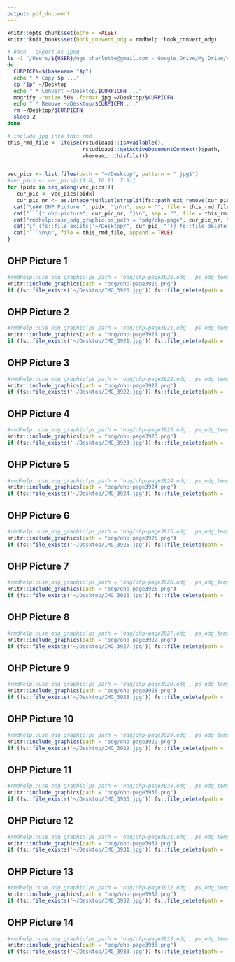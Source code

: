 ```yaml
---
output: pdf_document
---
```


```r
knitr::opts_chunk$set(echo = FALSE)
knitr::knit_hooks$set(hook_convert_odg = rmdhelp::hook_convert_odg)
```

```bash
# bash - export as jpeg
ls -1 "/Users/${USER}/ngs.charlotte@gmail.com - Google Drive/My Drive/Vorlesung/LBG/FS2023/OHPL04"/* | while read p
do
  CURPICFN=$(basename "$p")
  echo " * Copy $p ..."
  cp "$p" ~/Desktop
  echo " * Convert ~/Desktop/$CURPICFN ..."
  mogrify -resize 50% -format jpg ~/Desktop/$CURPICFN
  echo " * Remove ~/Desktop/$CURPICFN ..."
  rm ~/Desktop/$CURPICFN
  sleep 2
done
```

```r
# include jpg into this rmd
this_rmd_file <- ifelse(rstudioapi::isAvailable(),
                        rstudioapi::getActiveDocumentContext()$path,
                        whereami::thisfile())


vec_pics <- list.files(path = "~/Desktop", pattern = ".jpg$")
#vec_pics <- vec_pics[c(1:6, 10:11, 7:9)]
for (pidx in seq_along(vec_pics)){
   cur_pic <- vec_pics[pidx]
   cur_pic_nr <- as.integer(unlist(strsplit(fs::path_ext_remove(cur_pic), "_"))[2])
  cat("\n## OHP Picture ", pidx, "\n\n", sep = "", file = this_rmd_file, append = TRUE)
  cat("```{r ohp-picture", cur_pic_nr, "}\n", sep = "", file = this_rmd_file, append = TRUE)
  cat("rmdhelp::use_odg_graphic(ps_path = 'odg/ohp-page", cur_pic_nr, ".odg', ps_odg_template = 'odg_draw_a4_portrait')\n", sep = "", file = this_rmd_file, append = TRUE)
  cat("if (fs::file_exists('~/Desktop/", cur_pic, "')) fs::file_delete(path = '~/Desktop/", cur_pic, "')\n", sep = "", file = this_rmd_file, append = TRUE)
  cat("```\n\n", file = this_rmd_file, append = TRUE)
}

```

## OHP Picture 1

```r
#rmdhelp::use_odg_graphic(ps_path = 'odg/ohp-page3920.odg', ps_odg_template = 'odg_draw_a4_portrait')
knitr::include_graphics(path = "odg/ohp-page3920.png")
if (fs::file_exists('~/Desktop/IMG_3920.jpg')) fs::file_delete(path = '~/Desktop/IMG_3920.jpg')
```


## OHP Picture 2

```r
#rmdhelp::use_odg_graphic(ps_path = 'odg/ohp-page3921.odg', ps_odg_template = 'odg_draw_a4_portrait')
knitr::include_graphics(path = "odg/ohp-page3921.png")
if (fs::file_exists('~/Desktop/IMG_3921.jpg')) fs::file_delete(path = '~/Desktop/IMG_3921.jpg')
```


## OHP Picture 3

```r
#rmdhelp::use_odg_graphic(ps_path = 'odg/ohp-page3922.odg', ps_odg_template = 'odg_draw_a4_portrait')
knitr::include_graphics(path = "odg/ohp-page3922.png")
if (fs::file_exists('~/Desktop/IMG_3922.jpg')) fs::file_delete(path = '~/Desktop/IMG_3922.jpg')
```


## OHP Picture 4

```r
#rmdhelp::use_odg_graphic(ps_path = 'odg/ohp-page3923.odg', ps_odg_template = 'odg_draw_a4_portrait')
knitr::include_graphics(path = "odg/ohp-page3923.png")
if (fs::file_exists('~/Desktop/IMG_3923.jpg')) fs::file_delete(path = '~/Desktop/IMG_3923.jpg')
```


## OHP Picture 5

```r
#rmdhelp::use_odg_graphic(ps_path = 'odg/ohp-page3924.odg', ps_odg_template = 'odg_draw_a4_portrait')
knitr::include_graphics(path = "odg/ohp-page3924.png")
if (fs::file_exists('~/Desktop/IMG_3924.jpg')) fs::file_delete(path = '~/Desktop/IMG_3924.jpg')
```


## OHP Picture 6

```r
#rmdhelp::use_odg_graphic(ps_path = 'odg/ohp-page3925.odg', ps_odg_template = 'odg_draw_a4_portrait')
knitr::include_graphics(path = "odg/ohp-page3925.png")
if (fs::file_exists('~/Desktop/IMG_3925.jpg')) fs::file_delete(path = '~/Desktop/IMG_3925.jpg')
```


## OHP Picture 7

```r
#rmdhelp::use_odg_graphic(ps_path = 'odg/ohp-page3926.odg', ps_odg_template = 'odg_draw_a4_portrait')
knitr::include_graphics(path = "odg/ohp-page3926.png")
if (fs::file_exists('~/Desktop/IMG_3926.jpg')) fs::file_delete(path = '~/Desktop/IMG_3926.jpg')
```


## OHP Picture 8

```r
#rmdhelp::use_odg_graphic(ps_path = 'odg/ohp-page3927.odg', ps_odg_template = 'odg_draw_a4_portrait')
knitr::include_graphics(path = "odg/ohp-page3927.png")
if (fs::file_exists('~/Desktop/IMG_3927.jpg')) fs::file_delete(path = '~/Desktop/IMG_3927.jpg')
```


## OHP Picture 9

```r
#rmdhelp::use_odg_graphic(ps_path = 'odg/ohp-page3928.odg', ps_odg_template = 'odg_draw_a4_portrait')
knitr::include_graphics(path = "odg/ohp-page3928.png")
if (fs::file_exists('~/Desktop/IMG_3928.jpg')) fs::file_delete(path = '~/Desktop/IMG_3928.jpg')
```


## OHP Picture 10

```r
#rmdhelp::use_odg_graphic(ps_path = 'odg/ohp-page3929.odg', ps_odg_template = 'odg_draw_a4_portrait')
knitr::include_graphics(path = "odg/ohp-page3929.png")
if (fs::file_exists('~/Desktop/IMG_3929.jpg')) fs::file_delete(path = '~/Desktop/IMG_3929.jpg')
```


## OHP Picture 11

```r
#rmdhelp::use_odg_graphic(ps_path = 'odg/ohp-page3930.odg', ps_odg_template = 'odg_draw_a4_portrait')
knitr::include_graphics(path = "odg/ohp-page3930.png")
if (fs::file_exists('~/Desktop/IMG_3930.jpg')) fs::file_delete(path = '~/Desktop/IMG_3930.jpg')
```


## OHP Picture 12

```r
#rmdhelp::use_odg_graphic(ps_path = 'odg/ohp-page3931.odg', ps_odg_template = 'odg_draw_a4_portrait')
knitr::include_graphics(path = "odg/ohp-page3931.png")
if (fs::file_exists('~/Desktop/IMG_3931.jpg')) fs::file_delete(path = '~/Desktop/IMG_3931.jpg')
```


## OHP Picture 13

```r
#rmdhelp::use_odg_graphic(ps_path = 'odg/ohp-page3932.odg', ps_odg_template = 'odg_draw_a4_portrait')
knitr::include_graphics(path = "odg/ohp-page3932.png")
if (fs::file_exists('~/Desktop/IMG_3932.jpg')) fs::file_delete(path = '~/Desktop/IMG_3932.jpg')
```


## OHP Picture 14

```r
#rmdhelp::use_odg_graphic(ps_path = 'odg/ohp-page3933.odg', ps_odg_template = 'odg_draw_a4_portrait')
knitr::include_graphics(path = "odg/ohp-page3933.png")
if (fs::file_exists('~/Desktop/IMG_3933.jpg')) fs::file_delete(path = '~/Desktop/IMG_3933.jpg')
```
              
